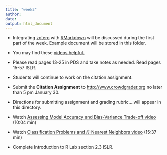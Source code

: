 ```yaml
---
title: "week3"
author: 
date: 
output: html_document
---
```


* Integrating [zotero](www.zotero.com) with [RMarkdown](http://rmarkdown.rstudio.com) will be discussed during the first part of the week.  Example document will be stored in this folder.

* You may find these [videos helpful.](https://www.youtube.com/watch?v=dto4gARbsi0&list=PLJBNI3mCp9g0wsSDK111qgimqVF1dwPXO) 

* Please read pages 13-25 in PDS and take notes as needed.  Read pages 15-57 ISLR.

* Students will continue to work on the citation assignment.

* Submit the **Citation Assignment** to [http://www.crowdgrader.org](http://www.crowdgrader.org) no later than 5 pm January 30.

* Directions for submitting assignment and grading rubric....will appear in this directory.

* Watch [Assessing Model Accuracy and Bias-Variance Trade-off video](https://www.youtube.com/watch?v=VusKAosxxyk) (10:04 min)

* Watch [Classification Problems and *K*-Nearest Neighbors video](https://www.youtube.com/watch?v=vVj2itVNku4) (15:37 min)

* Complete Introduction to R Lab section 2.3 ISLR.